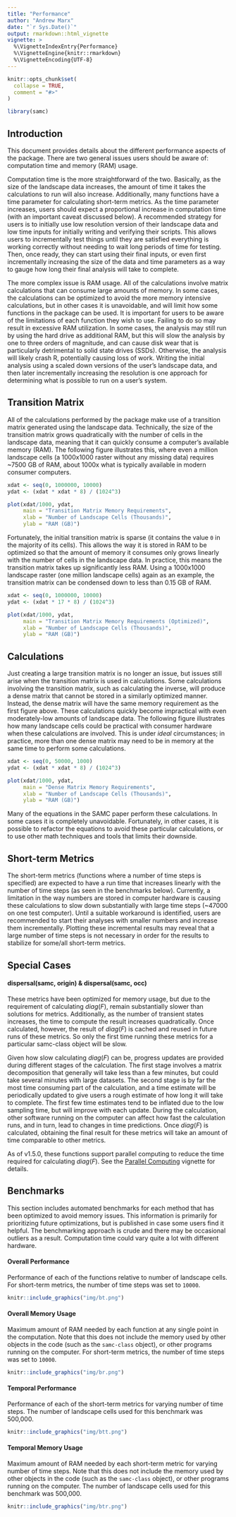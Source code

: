 ```yaml
---
title: "Performance"
author: "Andrew Marx"
date: "`r Sys.Date()`"
output: rmarkdown::html_vignette
vignette: >
  %\VignetteIndexEntry{Performance}
  %\VignetteEngine{knitr::rmarkdown}
  %\VignetteEncoding{UTF-8}
---
```


```r
knitr::opts_chunk$set(
  collapse = TRUE,
  comment = "#>"
)

library(samc)
```

## Introduction

This document provides details about the different performance aspects of the package. There are two general issues users should be aware of: computation time and memory (RAM) usage.

Computation time is the more straightforward of the two. Basically, as the size of the landscape data increases, the amount of time it takes the calculations to run will also increase. Additionally, many functions have a time parameter for calculating short-term metrics. As the time parameter increases, users should expect a proportional increase in computation time (with an important caveat discussed below). A recommended strategy for users is to initially use low resolution version of their landscape data and low time inputs for initially writing and verifying their scripts. This allows users to incrementally test things until they are satisfied everything is working correctly without needing to wait long periods of time for testing. Then, once ready, they can start using their final inputs, or even first incrementally increasing the size of the data and time parameters as a way to gauge how long their final analysis will take to complete.

The more complex issue is RAM usage. All of the calculations involve matrix calculations that can consume large amounts of memory. In some cases, the calculations can be optimized to avoid the more memory intensive calculations, but in other cases it is unavoidable, and will limit how some functions in the package can be used. It is important for users to be aware of the limitations of each function they wish to use. Failing to do so may result in excessive RAM utilization. In some cases, the analysis may still run by using the hard drive as additional RAM, but this will slow the analysis by one to three orders of magnitude, and can cause disk wear that is particularly detrimental to solid state drives (SSDs). Otherwise, the analysis will likely crash R, potentially causing loss of work. Writing the initial analysis using a scaled down versions of the user's landscape data, and then later incrementally increasing the resolution is one approach for determining what is possible to run on a user's system.


## Transition Matrix

All of the calculations performed by the package make use of a transition matrix generated using the landscape data. Technically, the size of the transition matrix grows quadratically with the number of cells in the landscape data, meaning that it can quickly consume a computer's available memory (RAM). The following figure illustrates this, where even a million landscape cells (a 1000x1000 raster without any missing data) requires ~7500 GB of RAM, about 1000x what is typically available in modern consumer computers.

```r
xdat <- seq(0, 1000000, 10000)
ydat <- (xdat * xdat * 8) / (1024^3)

plot(xdat/1000, ydat,
     main = "Transition Matrix Memory Requirements",
     xlab = "Number of Landscape Cells (Thousands)",
     ylab = "RAM (GB)")

```

Fortunately, the initial transition matrix is sparse (it contains the value `0` in the majority of its cells). This allows the way it is stored in RAM to be optimized so that the amount of memory it consumes only grows linearly with the number of cells in the landscape data. In practice, this means the transition matrix takes up significantly less RAM. Using a 1000x1000 landscape raster (one million landscape cells) again as an example, the transition matrix can be condensed down to less than 0.15 GB of RAM.

```r
xdat <- seq(0, 1000000, 10000)
ydat <- (xdat * 17 * 8) / (1024^3)

plot(xdat/1000, ydat,
     main = "Transition Matrix Memory Requirements (Optimized)",
     xlab = "Number of Landscape Cells (Thousands)",
     ylab = "RAM (GB)")

```


## Calculations

Just creating a large transition matrix is no longer an issue, but issues still arise when the transition matrix is used in calculations. Some calculations involving the transition matrix, such as calculating the inverse, will produce a dense matrix that cannot be stored in a similarly optimized manner. Instead, the dense matrix will have the same memory requirement as the first figure above. These calculations quickly become impractical with even moderately-low amounts of landscape data. The following figure illustrates how many landscape cells could be practical with consumer hardware when these calculations are involved. This is under *ideal* circumstances; in practice, more than one dense matrix may need to be in memory at the same time to perform some calculations.

```r
xdat <- seq(0, 50000, 1000)
ydat <- (xdat * xdat * 8) / (1024^3)

plot(xdat/1000, ydat,
     main = "Dense Matrix Memory Requirements",
     xlab = "Number of Landscape Cells (Thousands)",
     ylab = "RAM (GB)")

```

Many of the equations in the SAMC paper perform these calculations. In some cases it is completely unavoidable. Fortunately, in other cases, it is possible to refactor the equations to avoid these particular calculations, or to use other math techniques and tools that limits their downside.


## Short-term Metrics

The short-term metrics (functions where a number of time steps is specified) are expected to have a run time that increases linearly with the number of time steps (as seen in the benchmarks below). Currently, a limitation in the way numbers are stored in computer hardware is causing these calculations to slow down substantially with large time steps (~47000 on one test computer). Until a suitable workaround is identified, users are recommended to start their analyses with smaller numbers and increase them incrementally. Plotting these incremental results may reveal that a large number of time steps is not necessary in order for the results to stabilize for some/all short-term metrics.


## Special Cases

#### dispersal(samc, origin) & dispersal(samc, occ)

These metrics have been optimized for memory usage, but due to the requirement of calculating $diag(F)$, remain substantially slower than solutions for metrics. Additionally, as the number of transient states increases, the time to compute the result increases quadratically. Once calculated, however, the result of $diag(F)$ is cached and reused in future runs of these metrics. So only the first time running these metrics for a particular samc-class object will be slow.

Given how slow calculating $diag(F)$ can be, progress updates are provided during different stages of the calculation. The first stage involves a matrix decomposition that generally will take less than a few minutes, but could take several minutes with large datasets. The second stage is by far the most time consuming part of the calculation, and a time estimate will be periodically updated to give users a rough estimate of how long it will take to complete. The first few time estimates tend to be inflated due to the low sampling time, but will improve with each update. During the calculation, other software running on the computer can affect how fast the calculation runs, and in turn, lead to changes in time predictions. Once $diag(F)$ is calculated, obtaining the final result for these metrics will take an amount of time comparable to other metrics.

As of v1.5.0, these functions support parallel computing to reduce the time required for calculating $diag(F)$. See the [Parallel Computing](parallel.html) vignette for details.


## Benchmarks

This section includes automated benchmarks for each method that has been optimized to avoid memory issues. This information is primarily for prioritizing future optimizations, but is published in case some users find it helpful. The benchmarking approach is crude and there may be occasional outliers as a result. Computation time could vary quite a lot with different hardware. 


#### Overall Performance

Performance of each of the functions relative to number of landscape cells. For short-term metrics, the number of time steps was set to `10000`.

```r
knitr::include_graphics("img/bt.png")
```


#### Overall Memory Usage

Maximum amount of RAM needed by each function at any single point in the computation. Note that this does not include the memory used by other objects in the code (such as the `samc-class` object), or other programs running on the computer. For short-term metrics, the number of time steps was set to `10000`.

```r
knitr::include_graphics("img/br.png")
```


#### Temporal Performance

Performance of each of the short-term metrics for varying number of time steps. The number of landscape cells used for this benchmark was 500,000.

```r
knitr::include_graphics("img/btt.png")
```


#### Temporal Memory Usage

Maximum amount of RAM needed by each short-term metric for varying number of time steps. Note that this does not include the memory used by other objects in the code (such as the `samc-class` object), or other programs running on the computer. The number of landscape cells used for this benchmark was 500,000.

```r
knitr::include_graphics("img/btr.png")
```
